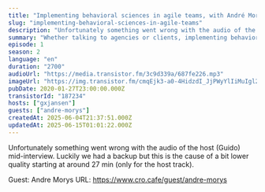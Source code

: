 ```yaml
---
title: "Implementing behavioral sciences in agile teams, with André Morys (konversionsKRAFT)"
slug: "implementing-behavioral-sciences-in-agile-teams"
description: "Unfortunately something went wrong with the audio of the host (Guido) mid-interview. Luckily we had a backup but this is the cause of a bit lower quality starting at around 27 min (only for the host track).\n\nGuest: Andre Morys URL: https://www.cro.cafe/guest/andre-morys"
summary: "Whether talking to agencies or clients, implementing behavioral sciences in agile teams seems to be a struggle that many companies face. Together with André Morys, owner of konversionsKRAFT I explore why this is the case and what optimization teams can do to overcome this."
episode: 1
season: 2
language: "en"
duration: "2700"
audioUrl: "https://media.transistor.fm/3c9d339a/687fe226.mp3"
imageUrl: "https://img.transistor.fm/cmqEjk3-a0-4HidzdI_JjPWyYlIiMuIgl2pjGzZ5wCU/rs:fill:3000:3000:1/q:60/aHR0cHM6Ly9pbWct/dXBsb2FkLXByb2R1/Y3Rpb24udHJhbnNp/c3Rvci5mbS85ZGIw/N2I1NmNhNjJlOGRj/Y2Y2MWE0NWNhNTNl/YWUyNy5qcGVn.webp"
pubDate: 2020-01-27T23:00:00.000Z
transistorId: "187234"
hosts: ["gxjansen"]
guests: ["andre-morys"]
createdAt: 2025-06-04T21:37:51.000Z
updatedAt: 2025-06-15T01:01:22.000Z
---
```


Unfortunately something went wrong with the audio of the host (Guido) mid-interview. Luckily we had a backup but this is the cause of a bit lower quality starting at around 27 min (only for the host track).

Guest: Andre Morys URL: https://www.cro.cafe/guest/andre-morys
